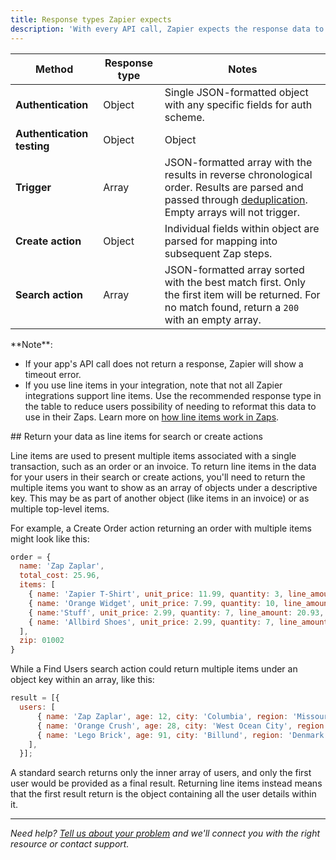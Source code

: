 ```yaml
---
title: Response types Zapier expects
description: 'With every API call, Zapier expects the response data to be returned in a specific response type. This can vary depending on what part of your integration you're working on. Use the table below to identify the correct response type to use:'
---
```


| Method | Response type | Notes |
| --- | --- | --- |
| **Authentication** | Object | Single JSON-formatted object with any specific fields for auth scheme. |
| **Authentication testing** | Object | Object |
| **Trigger** | Array | JSON-formatted array with the results in reverse chronological order. Results are parsed and passed through [deduplication](/platform/build/deduplication). Empty arrays will not trigger. |
| **Create action** | Object | Individual fields within object are parsed for mapping into subsequent Zap steps. |
| **Search action** | Array | JSON-formatted array sorted with the best match first. Only the first item will be returned. For no match found, return a `200` with an empty array. |

<Info>
  **Note**:

 *   If your app's API call does not return a response, Zapier will show a timeout error.
 *   If you use line items in your integration, note that not all Zapier integrations support line items. Use the recommended response type in the table to reduce users possibility of needing to reformat this data to use in their Zaps. Learn more on [how line items work in Zaps](https://help.zapier.com/hc/en-us/articles/8496277737997).

</Info>
## Return your data as line items for search or create actions

Line items are used to present multiple items associated with a single transaction, such as an order or an invoice. To return line items in the data for your users in their search or create actions, you'll need to return the multiple items you want to show as an array of objects under a descriptive key. This may be as part of another object (like items in an invoice) or as multiple top-level items.

For example, a Create Order action returning an order with multiple items might look like this:

```js
order = {
  name: 'Zap Zaplar',
  total_cost: 25.96,
  items: [
    { name: 'Zapier T-Shirt', unit_price: 11.99, quantity: 3, line_amount: 35.97, category: 'shirts' },
    { name: 'Orange Widget', unit_price: 7.99, quantity: 10, line_amount: 79.90, category: 'widgets' },
    { name:'Stuff', unit_price: 2.99, quantity: 7, line_amount: 20.93, category: 'stuff' },
    { name: 'Allbird Shoes', unit_price: 2.99, quantity: 7, line_amount: 20.93, category: 'shoes' },
  ],
  zip: 01002
}
```

While a Find Users search action could return multiple items under an object key within an array, like this:

```js
result = [{
  users: [
      { name: 'Zap Zaplar', age: 12, city: 'Columbia', region: 'Missouri' },
      { name: 'Orange Crush', age: 28, city: 'West Ocean City', region: 'Maryland' },
      { name: 'Lego Brick', age: 91, city: 'Billund', region: 'Denmark' },
    ],
  }];
```

A standard search returns only the inner array of users, and only the first user would be provided as a final result. Returning line items instead means that the first result return is the object containing all the user details within it.

- - -

_Need help? [Tell us about your problem](https://developer.zapier.com/contact) and we'll connect you with the right resource or contact support._
